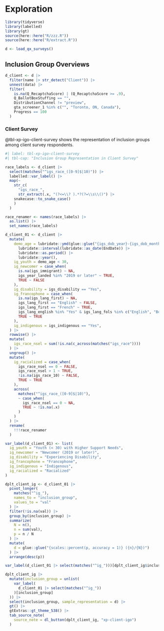 # Exploration

```r
library(tidyverse)
library(labelled)
library(gt)
source(here::here("R/zzz.R"))
source(here::here("R/extract.R"))

d <- load_qx_surveys()
```

## Inclusion Group Overviews

```r
d_client <- d |> 
  filter(name |> str_detect("Client")) |> 
  unnest(data) |> 
  filter(
    is.na(Q_RecaptchaScore) | (Q_RecaptchaScore >= .9), 
    Q_BallotBoxStuffing == "", 
    DistributionChannel != "preview", 
    gta_screener_1 %in% c("", "Toronto, ON, Canada"), 
    Progress == 100
  )
```

### Client Survey

@tbl-xp-igo-client-survey shows the representation of inclusion groups among client survey respondents. 

```r
#| label: tbl-xp-igo-client-survey
#| tbl-cap: "Inclusion Group Representation in Client Survey"

race_labels <- d_client |> 
  select(matches("^igs_race_([0-9]$|10)")) |> 
  labelled::var_label() |> 
  map(~ 
    str_c(
      "igs_race_",
      str_extract(.x, "(?<=\\? ).*?(?=\\s\\()") |> 
    snakecase::to_snake_case()
    )
  ) 

race_renamer <- names(race_labels) |> 
  as.list() |> 
  set_names(race_labels)

d_client_01 <- d_client |> 
  mutate(
    demo_age = lubridate::ymd(glue::glue("{igs_dob_year}-{igs_dob_month}-15")) |> 
      lubridate::interval(lubridate::as_date(EndDate)) |> 
      lubridate::as.period() |> 
      lubridate::year(),
    ig_youth = demo_age < 30,
    ig_newcomer = case_when(
      is.na(igs_immigrant) ~ NA, 
      igs_year_landed %in% "2019 or later" ~ TRUE, 
      TRUE ~ FALSE
    ), 
    ig_disability = igs_disability == "Yes", 
    ig_francophone = case_when(
      is.na(igs_lang_first) ~ NA, 
      igs_lang_first == "English" ~ FALSE,
      igs_lang_first == "French" ~ TRUE,
      igs_lang_english %in% "Yes" & igs_lang_fols %in% c("English", "Both") ~ FALSE, 
      TRUE ~ TRUE
    ), 
    ig_indigenous = igs_indigenous == "Yes", 
  ) |> 
  rowwise() |> 
  mutate(
    igs_race_nsel = sum(!is.na(c_across(matches("igs_race"))))
  ) |> 
  ungroup() |> 
  mutate(
    ig_racialized = case_when(
      igs_race_nsel == 0 ~ FALSE, 
      igs_race_nsel > 1 ~ TRUE, 
      !is.na(igs_race_10) ~ FALSE, 
      TRUE ~ TRUE
    ), 
    across(
      matches("^igs_race_([0-9]$|10)"), 
      ~ case_when(
        igs_race_nsel == 0 ~ NA, 
        TRUE ~ !is.na(.x)
      )
    )
  ) |> 
  rename(
    !!!race_renamer
  )  

var_label(d_client_01) <- list(
  ig_youth = "Youth (< 30) with Higher Support Needs", 
  ig_newcomer = "Newcomer (2019 or later)",
  ig_disability = "Experiencing Disability", 
  ig_francophone = "Francophone",
  ig_indigenous = "Indigenous",
  ig_racialized = "Racialized"
)

dplt_client_ig <- d_client_01 |> 
  pivot_longer(
    matches("^ig_"), 
    names_to = "inclusion_group", 
    values_to = "val"
  ) |> 
  filter(!is.na(val)) |> 
  group_by(inclusion_group) |> 
  summarize(
    N = n(), 
    n = sum(val), 
    p = n / N
  ) |> 
  mutate(
    d = glue::glue("{scales::percent(p, accuracy = 1)} ({n}/{N})")
  ) |> 
  arrange(desc(p)) 

var_label(d_client_01 |> select(matches("^ig_")))[dplt_client_ig$inclusion_group] |> unlist()

dplt_client_ig |> 
  mutate(inclusion_group = unlist(
    var_label(
      d_client_01 |> select(matches("^ig_"))
    )[inclusion_group]
  )) |>
  select(inclusion_group, sample_representation = d) |> 
  gt() |> 
  gtExtras::gt_theme_538() |> 
  tab_source_note(
    source_note = dl_button(dplt_client_ig, "xp-client-igo")
  )
```